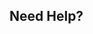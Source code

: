 ## Need Help?

<Cards>
  <Card
    title="GitHub Issues"
    icon="fa-brands fa-github"
    href="https://github.com/agentmail-to"
  />
  <Card
    title="Discord Community"
    icon="fa-brands fa-discord"
    href="https://discord.gg/ZYN7f7KPjS"
  />
  <Card
    title="Email Support"
    icon="fa-solid fa-envelope"
    href="mailto:support@agentmail.cc"
  />
</Cards>
